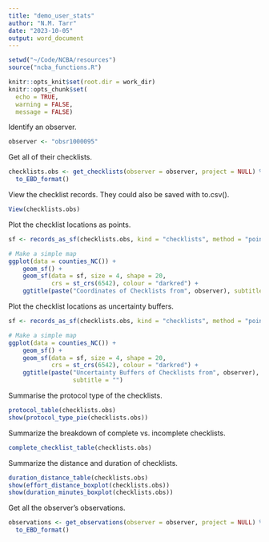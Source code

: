 ```yaml
---
title: "demo_user_stats"
author: "N.M. Tarr"
date: "2023-10-05"
output: word_document
---
```


```r
setwd("~/Code/NCBA/resources")
source("ncba_functions.R")

knitr::opts_knit$set(root.dir = work_dir)
knitr::opts_chunk$set(
  echo = TRUE,
  warning = FALSE,
  message = FALSE)
```

Identify an observer.
```r
observer <- "obsr1000095"
```

Get all of their checklists.
```r
checklists.obs <- get_checklists(observer = observer, project = NULL) %>%
  to_EBD_format()
```

View the checklist records.  They could also be saved with to.csv().
```r
View(checklists.obs)
```

Plot the checklist locations as points.
```r
sf <- records_as_sf(checklists.obs, kind = "checklists", method = "points")

# Make a simple map
ggplot(data = counties_NC()) +
    geom_sf() +
    geom_sf(data = sf, size = 4, shape = 20, 
            crs = st_crs(6542), colour = "darkred") + 
    ggtitle(paste("Coordinates of Checklists from", observer), subtitle = "")
```

Plot the checklist locations as uncertainty buffers.
```r
sf <- records_as_sf(checklists.obs, kind = "checklists", method = "point-radius")

# Make a simple map
ggplot(data = counties_NC()) +
    geom_sf() +
    geom_sf(data = sf, size = 4, shape = 20, 
            crs = st_crs(6542), colour = "darkred") + 
    ggtitle(paste("Uncertainty Buffers of Checklists from", observer), 
                  subtitle = "")
```

Summarise the protocol type of the checklists.
```r
protocol_table(checklists.obs)
show(protocol_type_pie(checklists.obs))
```

Summarize the breakdown of complete vs. incomplete checklists.
```r
complete_checklist_table(checklists.obs)
```

Summarize the distance and duration of checklists.
```r
duration_distance_table(checklists.obs)
show(effort_distance_boxplot(checklists.obs))
show(duration_minutes_boxplot(checklists.obs))
```

Get all the observer's observations.
```r
observations <- get_observations(observer = observer, project = NULL) %>%
  to_EBD_format()
```







